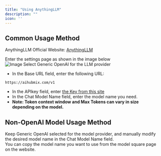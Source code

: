 ```yaml
---
title: "Using AnythingLLM"
description: ""
icon: ''
---
```


## Common Usage Method

AnythingLLM Official Website: [AnythingLLM](https://anythingllm.com/)  

Enter the settings page as shown in the image below    
![Image](../../public/cn/any1.png)
Select Generic OpenAI for the LLM provider  
- In the Base URL field, enter the following URL:
```
https://aihubmix.com/v1
```
- In the APIkey field, enter [the Key from this site](https://aihubmix.com/token)  
- In the Chat Model Name field, enter the model name you need.  
- **Note: Token context window and Max Tokens can vary in size depending on the model.**  

## Non-OpenAI Model Usage Method

Keep Generic OpenAI selected for the model provider, and manually modify the desired model name in the Chat Model Name field.  
You can copy the model name you want to use from the model square page on the website.  